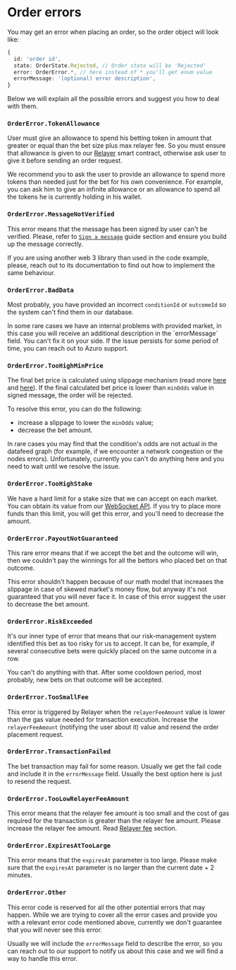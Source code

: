 
# Order errors

You may get an error when placing an order, so the order object will look like:

```ts
{
  id: 'order id',
  state: OrderState.Rejected, // Order state will be 'Rejected'
  error: OrderError.*, // here instead of * you'll get enum value
  errorMessage: '(optional) error description',
}
```

Below we will explain all the possible errors and suggest you how to deal with them.

### `OrderError.TokenAllowance`

User must give an allowance to spend his betting token in amount that greater or equal than the bet size plus max relayer fee.
So you must ensure that allowance is given to our [Relayer](/contracts/live-relayer) smart contract,
otherwise ask user to give it before sending an order request.

We recommend you to ask the user to provide an allowance to spend more tokens than needed just for the bet for his own convenience.
For example, you can ask him to give an infinite allowance or an allowance to spend all the tokens he is currently holding in his wallet.

### `OrderError.MessageNotVerified`

This error means that the message has been signed by user can't be verified.
Please, refer to [`Sign a message`](/hub/apps/guides/advanced/live/place-a-bet#step-2-sign-a-message-and-send-the-order) guide section
and ensure you build up the message correctly.

If you are using another web 3 library than used in the code example, please, reach out to its documentation
to find out how to implement the same behaviour.

### `OrderError.BadData`

Most probably, you have provided an incorrect `conditionId` or `outcomeId` so the system can't find them in our database.

<Callout type="warning">
  In some rare cases we have an internal problems with provided market,
  in this case you will receive an additional description in the `errorMessage` field.
  You can't fix it on your side. If the issue persists for some period of time, you can reach out to Azuro support.
</Callout>

### `OrderError.TooHighMinPrice`

The final bet price is calculated using slippage mechanism
(read more [here](/hub/apps/guides/advanced/prematch/place-a-bet#rawminodds) and [here](/concepts/protocol/odds)).
If the final calculated bet price is lower than `minOdds` value in signed message, the order will be rejected.

To resolve this error, you can do the following:
- increase a slippage to lower the `minOdds` value;
- decrease the bet amount.

<Callout type="warning">
  In rare cases you may find that the condition's odds are not actual in the datafeed graph
  (for example, if we encounter a network congestion or the nodes errors).
  Unfortunately, currently you can't do anything here and you need to wait until we resolve the issue.
</Callout>

### `OrderError.TooHighStake`

We have a hard limit for a stake size that we can accept on each market.
You can obtain its value from our [WebSocket API](/hub/apps/guides/advanced/live/data-retrieval#get-realtime-markets-updates).
If you try to place more funds than this limit, you will get this error, and you'll need to decrease the amount.

### `OrderError.PayoutNotGuaranteed`

This rare error means that if we accept the bet and the outcome will win,
then we couldn't pay the winnings for all the bettors who placed bet on that outcome.

This error shouldn't happen because of our math model that increases the slippage in case of skewed market's money flow,
but anyway it's not guaranteed that you will never face it.
In case of this error suggest the user to decrease the bet amount.

### `OrderError.RiskExceeded`

It's our inner type of error that means that our risk-management system identified this bet as too risky for us to accept.
It can be, for example, if several consecutive bets were quickly placed on the same outcome in a row.

You can't do anything with that. After some cooldown period, most probably, new bets on that outcome will be accepted.

### `OrderError.TooSmallFee`

This error is triggered by Relayer when the `relayerFeeAmount` value is lower than the gas value needed for transaction execution.
Increase the `relayerFeeAmount` (notifying the user about it) value and resend the order placement request.

### `OrderError.TransactionFailed`

The bet transaction may fail for some reason. Usually we get the fail code and include it in the `errorMessage` field.
Usually the best option here is just to resend the request.

### `OrderError.TooLowRelayerFeeAmount`

This error means that the relayer fee amount is too small and the cost of gas required for the transaction is greater than the relayer fee amount.
Please increase the relayer fee amount. Read [Relayer fee](/hub/apps/guides/advanced/live/prepare-for-betting#relayer-fee) section.

### `OrderError.ExpiresAtTooLarge`

This error means that the `expiresAt` parameter is too large.
Please make sure that the `expiresAt` parameter is no larger than the current date + 2 minutes.

### `OrderError.Other`

This error code is reserved for all the other potential errors that may happen.
While we are trying to cover all the error cases and provide you with a relevant error code mentioned above,
currently we don't guarantee that you will never see this error.

Usually we will include the `errorMessage` field to describe the error, so you can reach out to our support
to notify us about this case and we will find a way to handle this error.
